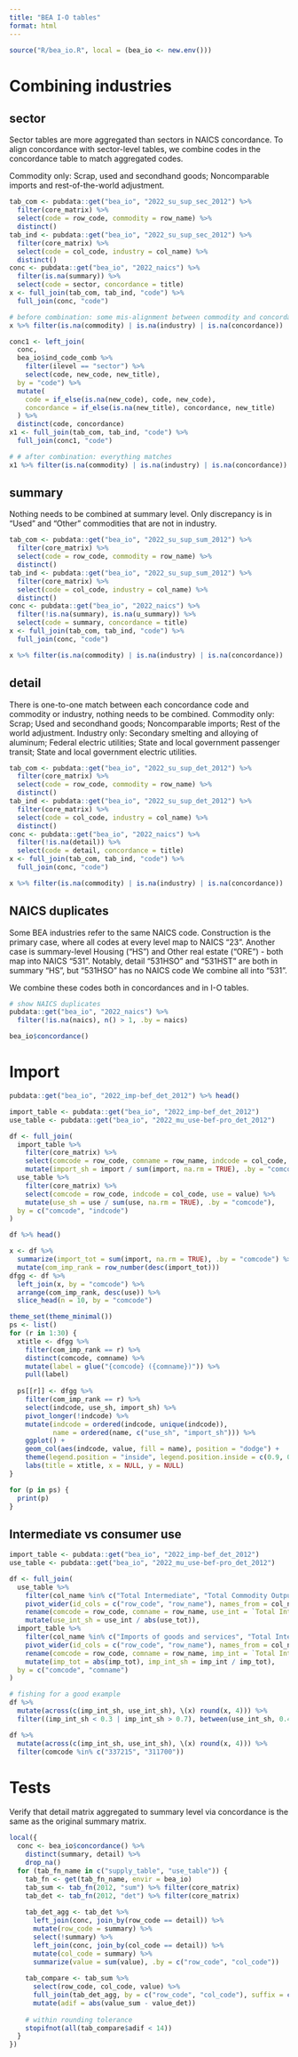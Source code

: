 ```yaml
---
title: "BEA I-O tables"
format: html
---
```



```r
source("R/bea_io.R", local = (bea_io <- new.env()))
```


# Combining industries

## sector

Sector tables are more aggregated than sectors in NAICS concordance.
To align concordance with sector-level tables, we combine codes in the concordance table to match aggregated codes.

Commodity only: Scrap, used and secondhand goods; Noncomparable imports and rest-of-the-world adjustment.

```r
tab_com <- pubdata::get("bea_io", "2022_su_sup_sec_2012") %>%
  filter(core_matrix) %>%
  select(code = row_code, commodity = row_name) %>%
  distinct()
tab_ind <- pubdata::get("bea_io", "2022_su_sup_sec_2012") %>%
  filter(core_matrix) %>%
  select(code = col_code, industry = col_name) %>%
  distinct()
conc <- pubdata::get("bea_io", "2022_naics") %>%
  filter(is.na(summary)) %>%
  select(code = sector, concordance = title)
x <- full_join(tab_com, tab_ind, "code") %>%
  full_join(conc, "code")

# before combination: some mis-alignment between commodity and concordance codes
x %>% filter(is.na(commodity) | is.na(industry) | is.na(concordance))

conc1 <- left_join(
  conc, 
  bea_io$ind_code_comb %>%
    filter(ilevel == "sector") %>%
    select(code, new_code, new_title),
  by = "code") %>%
  mutate(
    code = if_else(is.na(new_code), code, new_code),
    concordance = if_else(is.na(new_title), concordance, new_title)
  ) %>%
  distinct(code, concordance)
x1 <- full_join(tab_com, tab_ind, "code") %>%
  full_join(conc1, "code")

# # after combination: everything matches
x1 %>% filter(is.na(commodity) | is.na(industry) | is.na(concordance))


```


## summary

Nothing needs to be combined at summary level.
Only discrepancy is in "Used" and "Other" commodities that are not in industry.


```r
tab_com <- pubdata::get("bea_io", "2022_su_sup_sum_2012") %>%
  filter(core_matrix) %>%
  select(code = row_code, commodity = row_name) %>%
  distinct()
tab_ind <- pubdata::get("bea_io", "2022_su_sup_sum_2012") %>%
  filter(core_matrix) %>%
  select(code = col_code, industry = col_name) %>%
  distinct()
conc <- pubdata::get("bea_io", "2022_naics") %>%
  filter(!is.na(summary), is.na(u_summary)) %>%
  select(code = summary, concordance = title)
x <- full_join(tab_com, tab_ind, "code") %>%
  full_join(conc, "code")

x %>% filter(is.na(commodity) | is.na(industry) | is.na(concordance))

```


## detail 

There is one-to-one match between each concordance code and commodity or industry, nothing needs to be combined.
Commodity only: Scrap; Used and secondhand goods; Noncomparable imports; Rest of the world adjustment.
Industry only: Secondary smelting and alloying of aluminum; Federal electric utilities; State and local government passenger transit; State and local government electric utilities.


```r
tab_com <- pubdata::get("bea_io", "2022_su_sup_det_2012") %>%
  filter(core_matrix) %>%
  select(code = row_code, commodity = row_name) %>%
  distinct()
tab_ind <- pubdata::get("bea_io", "2022_su_sup_det_2012") %>%
  filter(core_matrix) %>%
  select(code = col_code, industry = col_name) %>%
  distinct()
conc <- pubdata::get("bea_io", "2022_naics") %>%
  filter(!is.na(detail)) %>%
  select(code = detail, concordance = title)
x <- full_join(tab_com, tab_ind, "code") %>%
  full_join(conc, "code")

x %>% filter(is.na(commodity) | is.na(industry) | is.na(concordance))

```


## NAICS duplicates

Some BEA industries refer to the same NAICS code.
Construction is the primary case, where all codes at every level map to NAICS "23".
Another case is summary-level Housing ("HS") and Other real estate ("ORE") - both map into NAICS "531".
Notably, detail "531HSO" and "531HST" are both in summary "HS", but "531HSO" has no NAICS code
We combine all into "531".

We combine these codes both in concordances and in I-O tables.

```r
# show NAICS duplicates
pubdata::get("bea_io", "2022_naics") %>%
  filter(!is.na(naics), n() > 1, .by = naics)

```

```r
bea_io$concordance()
```



# Import

```r
pubdata::get("bea_io", "2022_imp-bef_det_2012") %>% head()

```



```r
import_table <- pubdata::get("bea_io", "2022_imp-bef_det_2012")
use_table <- pubdata::get("bea_io", "2022_mu_use-bef-pro_det_2012")

df <- full_join(
  import_table %>%
    filter(core_matrix) %>%
    select(comcode = row_code, comname = row_name, indcode = col_code, indname = col_name, import = value) %>%
    mutate(import_sh = import / sum(import, na.rm = TRUE), .by = "comcode"),
  use_table %>%
    filter(core_matrix) %>%
    select(comcode = row_code, indcode = col_code, use = value) %>%
    mutate(use_sh = use / sum(use, na.rm = TRUE), .by = "comcode"),
  by = c("comcode", "indcode")
)

df %>% head()
```




```r
x <- df %>%
  summarize(import_tot = sum(import, na.rm = TRUE), .by = "comcode") %>%
  mutate(com_imp_rank = row_number(desc(import_tot)))
dfgg <- df %>%
  left_join(x, by = "comcode") %>%
  arrange(com_imp_rank, desc(use)) %>%
  slice_head(n = 10, by = "comcode")

theme_set(theme_minimal())
ps <- list()
for (r in 1:30) {
  xtitle <- dfgg %>%
    filter(com_imp_rank == r) %>%
    distinct(comcode, comname) %>%
    mutate(label = glue("{comcode} ({comname})")) %>%
    pull(label)
    
  ps[[r]] <- dfgg %>%
    filter(com_imp_rank == r) %>%
    select(indcode, use_sh, import_sh) %>%
    pivot_longer(!indcode) %>%
    mutate(indcode = ordered(indcode, unique(indcode)),
           name = ordered(name, c("use_sh", "import_sh"))) %>%
    ggplot() +
    geom_col(aes(indcode, value, fill = name), position = "dodge") +
    theme(legend.position = "inside", legend.position.inside = c(0.9, 0.9)) +
    labs(title = xtitle, x = NULL, y = NULL)
}

for (p in ps) {
  print(p)
}
```


## Intermediate vs consumer use


```r
import_table <- pubdata::get("bea_io", "2022_imp-bef_det_2012")
use_table <- pubdata::get("bea_io", "2022_mu_use-bef-pro_det_2012")

df <- full_join(
  use_table %>%
    filter(col_name %in% c("Total Intermediate", "Total Commodity Output")) %>%
    pivot_wider(id_cols = c("row_code", "row_name"), names_from = col_name) %>%
    rename(comcode = row_code, comname = row_name, use_int = `Total Intermediate`, use_tot = `Total Commodity Output`) %>%
    mutate(use_int_sh = use_int / abs(use_tot)),
  import_table %>%
    filter(col_name %in% c("Imports of goods and services", "Total Intermediate")) %>%
    pivot_wider(id_cols = c("row_code", "row_name"), names_from = col_name) %>%
    rename(comcode = row_code, comname = row_name, imp_int = `Total Intermediate`, imp_tot = `Imports of goods and services`) %>%
    mutate(imp_tot = abs(imp_tot), imp_int_sh = imp_int / imp_tot),
  by = c("comcode", "comname")
)

# fishing for a good example
df %>%
  mutate(across(c(imp_int_sh, use_int_sh), \(x) round(x, 4))) %>%
  filter((imp_int_sh < 0.3 | imp_int_sh > 0.7), between(use_int_sh, 0.4, 0.6))

df %>%
  mutate(across(c(imp_int_sh, use_int_sh), \(x) round(x, 4))) %>%
  filter(comcode %in% c("337215", "311700"))

```


# Tests

Verify that detail matrix aggregated to summary level via concordance is the same as the original summary matrix.

```r

local({
  conc <- bea_io$concordance() %>%
    distinct(summary, detail) %>%
    drop_na()
  for (tab_fn_name in c("supply_table", "use_table")) {
    tab_fn <- get(tab_fn_name, envir = bea_io)
    tab_sum <- tab_fn(2012, "sum") %>% filter(core_matrix)
    tab_det <- tab_fn(2012, "det") %>% filter(core_matrix)
    
    tab_det_agg <- tab_det %>%
      left_join(conc, join_by(row_code == detail)) %>%
      mutate(row_code = summary) %>%
      select(!summary) %>%
      left_join(conc, join_by(col_code == detail)) %>%
      mutate(col_code = summary) %>%
      summarize(value = sum(value), .by = c("row_code", "col_code"))
      
    tab_compare <- tab_sum %>%
      select(row_code, col_code, value) %>%
      full_join(tab_det_agg, by = c("row_code", "col_code"), suffix = c("_sum", "_det")) %>%
      mutate(adif = abs(value_sum - value_det))
    
    # within rounding tolerance
    stopifnot(all(tab_compare$adif < 14))
  }
})

```





